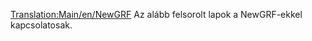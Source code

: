 [[Translation:Main/en/NewGRF]]
Az alább felsorolt lapok a NewGRF-ekkel kapcsolatosak.
{{hu/Navbox NewGRF}}